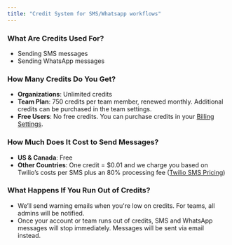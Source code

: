 ```yaml
---
title: "Credit System for SMS/Whatsapp workflows"
---
```


### What Are Credits Used For?

- Sending SMS messages
- Sending WhatsApp messages

### How Many Credits Do You Get?

- **Organizations**: Unlimited credits
- **Team Plan**: 750 credits per team member, renewed monthly. Additional credits can be purchased in the team settings.
- **Free Users**: No free credits. You can purchase credits in your [Billing Settings](https://app.cal.com/settings/billing).

### How Much Does It Cost to Send Messages?

- **US & Canada**: Free
- **Other Countries**: One credit = \$0.01 and we charge you based on Twilio’s costs per SMS plus an 80% processing fee ([Twilio SMS Pricing](https://www.twilio.com/en-us/sms/pricing/de))

### What Happens If You Run Out of Credits?

- We’ll send warning emails when you're low on credits. For teams, all admins will be notified.
- Once your account or team runs out of credits, SMS and WhatsApp messages will stop immediately. Messages will be sent via email instead.
